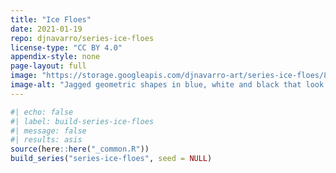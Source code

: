 ```yaml
---
title: "Ice Floes"
date: 2021-01-19
repo: djnavarro/series-ice-floes
license-type: "CC BY 4.0"
appendix-style: none
page-layout: full
image: "https://storage.googleapis.com/djnavarro-art/series-ice-floes/800/crystalline_05_160.png"
image-alt: "Jagged geometric shapes in blue, white and black that look like icebergs floating in a dark sea"
---
```

   
::: {.grid}
  
```r
#| echo: false
#| label: build-series-ice-floes
#| message: false
#| results: asis
source(here::here("_common.R"))
build_series("series-ice-floes", seed = NULL)
```
   
:::
   
